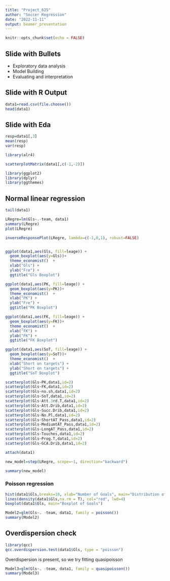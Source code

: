 ```yaml
---
title: "Project_625"
author: "Soccer Regression"
date: "2022-11-11"
output: beamer_presentation
---
```


```r
knitr::opts_chunk$set(echo = FALSE)
```


## Slide with Bullets

- Exploratory data analysis
- Model Building
- Evaluating and interpretation

## Slide with R Output

```r

data1=read.csv(file.choose())
head(data1)
```

## Slide with Eda



```r
resp=data1[,3]
mean(resp)
var(resp)
```
```r
library(alr4)

scatterplotMatrix(data1[,c(-1,-2)])
```


```r
library(ggplot2)
library(dplyr)
library(ggthemes)


```



## Normal linear regression

```r

tail(data1)

LRegre=lm(Gls~.-team, data1)
summary(LRegre)
plot(LRegre)
```


```r
inverseResponsePlot(LRegre, lambda=c(-1,0,1), robust=FALSE)
```
```r


```



```r
ggplot(data1,aes(Gls, fill=leage)) +
  geom_boxplot(aes(y=Gls))+
  theme_economist()  +
  xlab("Gls") +
  ylab("Fre") +
  ggtitle("Gls Boxplot")

```

```r
ggplot(data1,aes(PK, fill=leage)) +
  geom_boxplot(aes(y=PK))+
  theme_economist()  +
  xlab("PK") +
  ylab("Fre") +
  ggtitle("PK Boxplot")
```



```r

ggplot(data1,aes(FK, fill=leage)) +
  geom_boxplot(aes(y=FK))+
  theme_economist()  +
  xlab("FK") +
  ylab("FK") +
  ggtitle("FK Boxplot")

```

```r
ggplot(data1,aes(SoT, fill=leage)) +
  geom_boxplot(aes(y=SoT))+
  theme_economist()  +
  xlab("Short on targets") +
  ylab("Short on targets") +
  ggtitle("SoT Boxplot")


```
```r
scatterplot(Gls~PK,data1,id=2)
scatterplot(Gls~FK,data1,id=2)
scatterplot(Gls~no.sh,data1,id=2)
scatterplot(Gls~SoT,data1,id=2)
scatterplot(Gls~Att.3rd.T,data1,id=2)
scatterplot(Gls~Att.Drib,data1,id=2)
scatterplot(Gls~Succ.Drib,data1,id=2)
scatterplot(Gls~No.Pl,data1,id=2)
scatterplot(Gls~ShortAT_Pass,data1,id=2)
scatterplot(Gls~MediumtAT_Pass,data1,id=2)
scatterplot(Gls~LongAT_Pass,data1,id=2)
scatterplot(Gls~Touches,data1,id=2)
scatterplot(Gls~Prog.T,data1,id=2)
scatterplot(Gls~GCA.Drib,data1,id=2)

attach(data1)

```
```r
new_model=step(LRegre, scope=~1, direction="backward")

summary(new_model)
```





### Poisson regression
```r
hist(data1$Gls,breaks=10, xlab="Number of Goals", main="Distribution of Goals", prob=TRUE)
lines(density(data1$Gls,na.rm = T), col="red", lwd=4)
boxplot(data1$Gls, main="Boxplot of Goals")

```

```r
Model2=glm(Gls~. -team, data1, family = poisson())
summary(Model2)
```

## Overdispersion check
```r
library(qcc)
qcc.overdispersion.test(data1$Gls, type = "poisson")
```

Overdispersion is present, so we try fitting quasipoisson


```r
Model3=glm(Gls~. -team, data1, family = quasipoisson())
summary(Model3)


```


